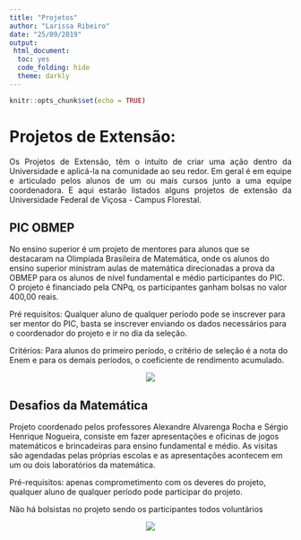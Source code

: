 ---
title: "Projetos"
author: "Larissa Ribeiro"
date: "25/09/2019"
output: 
 html_document:
  toc: yes
  code_folding: hide
  theme: darkly
---

```{r setup, include=FALSE}
knitr::opts_chunk$set(echo = TRUE)
```

# Projetos de Extensão:
<p style="text-align: justify;">
<!--como colocar link e pular linhas-->
 Os Projetos de Extensão, têm o intuito de criar uma ação dentro da Universidade e aplicá-la na comunidade ao seu redor. Em geral é em equipe e articulado pelos alunos de um ou mais cursos junto a uma equipe coordenadora.
  E aqui estarão listados alguns projetos de extensão da Universidade Federal de Viçosa - Campus Florestal.
</p>
## **PIC OBMEP** 

No ensino superior é um projeto de mentores para alunos que se destacaram na Olimpíada Brasileira de Matemática, onde os alunos do ensino superior ministram aulas de matemática direcionadas a prova da OBMEP para os alunos de nível fundamental e médio participantes do PIC. O projeto é financiado pela CNPq, os participantes ganham bolsas no valor 400,00 reais.
<P>
Pré requisitos: Qualquer aluno de qualquer período pode se inscrever para ser mentor do PIC, basta se inscrever enviando os dados necessários para o coordenador do projeto e ir no dia da seleção.
<P>
Critérios: Para alunos do primeiro período, o critério de seleção é a nota do Enem e para os demais períodos, o coeficiente de rendimento acumulado.
<p>
<center>![](C:\Users\jvkil\OneDrive\Área de Trabalho\projeto\a.png)</center>
<p>
## **Desafios da Matemática**
 Projeto coordenado pelos professores Alexandre Alvarenga Rocha e Sérgio Henrique Nogueira, consiste em fazer apresentações e oficinas de jogos matemáticos e brincadeiras para ensino fundamental e médio. As visitas são agendadas pelas próprias escolas e as apresentações acontecem em um ou dois laboratórios da matemática.
<p>
Pré-requisitos: apenas comprometimento com os deveres do projeto, qualquer aluno de qualquer período pode participar do projeto.
<p>
Não há bolsistas no projeto sendo os participantes todos voluntários
<p>
<center>![](C:\Users\jvkil\OneDrive\Área de Trabalho\projeto\b.png)</center>
